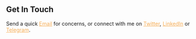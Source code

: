 ## Get In Touch

Send a quick <a href='mailto:arimukh2017@gmail.com' style='color:#f6ad55' target='#'>Email</a> for concerns, or connect with me on <a href='https://twitter.com/AgilePlaya' style='color:#f6ad55' target='##'>Twitter</a>, <a href='https://www.linkedin.com/in/aritro-mukherjee/' style='color:#f6ad55' target='###'>LinkedIn</a> or <a href='https://t.me/AgilePlaya' style='color:#f6ad55' target='#'>Telegram</a>.